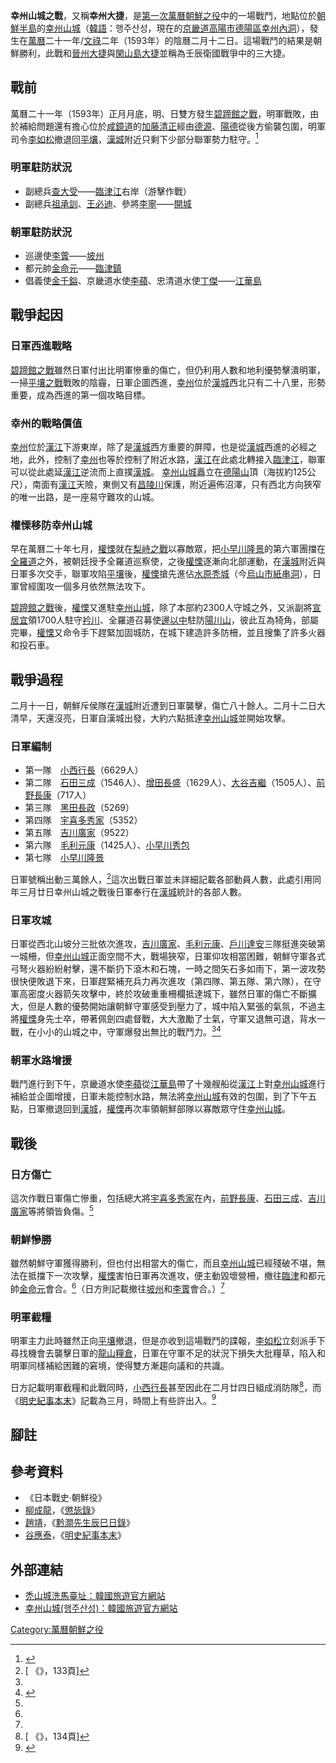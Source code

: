 {{Infobox military conflict
|conflict=幸州山城之戰
|image=
|caption=
|partof=[[萬曆朝鮮之役|萬曆朝鮮之役]]
|date=[[萬曆|萬曆]]二十一年/[[文祿|文祿]]二年（1593年）二月十二日
|place=[[京畿道|京畿道]][[幸州山城|幸州山城]]
|result=朝鮮勝利
|combatant1=[[朝鮮王朝|朝鮮]]
|combatant2=[[日本|日本]]
|commander1=[[權慄|權慄]]（全羅道巡察使）<br />[[宣居怡|宣居怡]]<br />[[邊以中|邊以中]]<br />[[趙儆|趙儆]]<br />[[處英|處英]]（僧兵部隊）<br />[[李蘋|李蘋]]（補給部隊）
|commander2=[[宇喜多秀家|宇喜多秀家]]（總大將）<br />[[小西行長|小西行長]]<br />[[石田三成|石田三成]]<br />[[增田長盛|增田長盛]]<br />[[大谷吉繼|大谷吉繼]]<br />[[前野長康|前野長康]]<br />[[黑田長政|黑田長政]]<br />[[吉川廣家|吉川廣家]]<br />[[毛利元康|毛利元康]]<br />[[小早川秀包|小早川秀包]]<br />[[小早川隆景|小早川隆景]]
|strength1= 守城：2,300人<br />援兵：約10,000人
|strength2= 約30,000人
|casualties1=不詳
|casualties2=15,000人陣亡<br />7,000人受傷
|}}
{{Campaignbox 萬曆朝鮮之役}}
{{Infobox Korean name|
hangul=행주대첩|
hanja=幸州大捷|
rr=Haengju Daecheop|
mr=Haengchu Taech'ŏp|
}}
'''幸州山城之戰'''，又稱'''幸州大捷'''，是[[萬曆朝鮮之役|第一次萬曆朝鮮之役]]中的一場戰鬥，地點位於[[朝鮮半島|朝鮮半島]]的[[幸州山城|幸州山城]]（[[韓語|韓語]]：행주산성，現在的[[京畿道|京畿道]][[高陽市|高陽市]][[德陽區|德陽區]][[幸州內洞|幸州內洞]]），發生在[[萬曆|萬曆]]二十一年/[[文祿|文祿]]二年（1593年）的陰曆二月十二日。這場戰鬥的結果是朝鮮勝利，此戰和[[晉州大捷|晉州大捷]]與[[閑山島大捷|閑山島大捷]]並稱為壬辰衛國戰爭中的三大捷。

==戰前==
萬曆二十一年（1593年）正月月底，明、日雙方發生[[碧蹄館之戰|碧蹄館之戰]]，明軍戰敗，由於補給問題還有擔心位於[[咸鏡道|咸鏡道]]的[[加藤清正|加藤清正]]經由[[元山市|德源]]、[[陽德|陽德]]從後方偷襲包圍，明軍司令[[李如松|李如松]]撤退回[[平壤|平壤]]，[[漢城|漢城]]附近只剩下少部分聯軍勢力駐守。<ref>{{Cite web |url=http://kindai.ndl.go.jp/info:ndljp/pid/936355/132 |title=《日本戦史・朝鮮役 （本編・附記）》，132頁|script-title=ja:《日本戦史・朝鮮役 （本編・附記）》，132頁 |accessdate=2013-10-21 |archive-date=2013-10-21 |archive-url=https://web.archive.org/web/20131021175914/http://kindai.ndl.go.jp/info:ndljp/pid/936355/132 |dead-url=no }}</ref>

===明軍駐防狀況===
* 副總兵[[查大受|查大受]]——[[臨津江|臨津江]]右岸（游擊作戰）
* 副總兵[[祖承訓|祖承訓]]、[[王必迪|王必迪]]、參將[[李寧_(明)|李寧]]——[[開城|開城]]

===朝軍駐防狀況===
* 巡邊使[[李薲|李薲]]——[[坡州|坡州]]
* 都元帥[[金命元|金命元]]——[[臨津鎮|臨津鎮]]
* 倡義使[[金千鎰|金千鎰]]、京畿道水使[[李蘋|李蘋]]、忠清道水使[[丁傑_(朝鮮)|丁傑]]——[[江華島|江華島]]

==戰爭起因==
===日軍西進戰略===
[[碧蹄館之戰|碧蹄館之戰]]雖然日軍付出比明軍慘重的傷亡，但仍利用人數和地利優勢擊潰明軍，一掃[[平壤之战_(1593年)|平壤之戰]]戰敗的陰霾，日軍企圖西進，[[高陽市|幸州]]位於[[漢城|漢城]]西北只有二十八里，形勢重要，成為西進的第一個攻略目標。

===幸州的戰略價值===
[[高陽市|幸州]]位於[[漢江_(韓國)|漢江]]下游東岸，除了是[[漢城|漢城]]西方重要的屏障，也是從[[漢城|漢城]]西進的必經之地，此外，控制了[[高陽市|幸州]]也等於控制了附近水路，[[漢江_(韓國)|漢江]]在此處北轉接入[[臨津江|臨津江]]，聯軍可以從此處延[[漢江_(韓國)|漢江]]逆流而上直撲[[漢城|漢城]]。
[[幸州山城|幸州山城]]矗立在[[德陽山|德陽山]]頂（海拔約125公尺），南面有[[漢江_(韓國)|漢江]]天險，東側又有[[昌陵川|昌陵川]]保護，附近遍佈沼澤，只有西北方向狹窄的唯一出路，是一座易守難攻的山城。

===權慄移防幸州山城===
早在萬曆二十年七月，[[權慄|權慄]]就在[[梨峙之戰|梨峙之戰]]以寡敵眾，把[[小早川隆景|小早川隆景]]的第六軍團擋在[[全羅道|全羅道]]之外，被朝廷授予全羅道巡察使，之後[[權慄|權慄]]逐漸向北部運動，在[[漢城|漢城]]附近與日軍多次交手，聯軍攻陷[[平壤|平壤]]後，[[權慄|權慄]]搶先進佔[[水原秃城|水原秃城]]（今[[烏山市|烏山市]][[紙串洞|紙串洞]]），日軍曾經圍攻一個多月依然無法攻下。

[[碧蹄館之戰|碧蹄館之戰]]後，[[權慄|權慄]]又進駐[[幸州山城|幸州山城]]，除了本部約2300人守城之外，又派副將[[宣居宜|宣居宜]]領1700人駐守[[衿川區|衿川]]、全羅道召募使[[邊以中|邊以中]]駐防[[陽川區|陽川山]]，彼此互為犄角，部屬完畢，[[權慄|權慄]]又命令手下趕緊加固城防，在城下建造許多防柵，並且搜集了許多火器和投石車。

==戰爭過程==
二月十一日，朝鮮斥侯隊在[[漢城|漢城]]附近遭到日軍襲擊，傷亡八十餘人。二月十二日大清早，天還沒亮，日軍自漢城出發，大約六點抵達[[幸州山城|幸州山城]]並開始攻擊。

===日軍編制===
*第一隊　[[小西行長|小西行長]]（6629人）
*第二隊　[[石田三成|石田三成]]（1546人）、[[增田長盛|增田長盛]]（1629人）、[[大谷吉繼|大谷吉繼]]（1505人）、[[前野長康|前野長康]]（717人）
*第三隊　[[黑田長政|黑田長政]]（5269）
*第四隊　[[宇喜多秀家|宇喜多秀家]]（5352）
*第五隊　[[吉川廣家|吉川廣家]]（9522）
*第六隊　[[毛利元康|毛利元康]]（1425人）、[[小早川秀包|小早川秀包]]
*第七隊　[[小早川隆景|小早川隆景]]

日軍號稱出動三萬餘人，<ref name="nihon133">[{{Cite web |url=http://kindai.ndl.go.jp/info:ndljp/pid/936355/133 |title=《{{lang|ja|日本戦史・朝鮮役 （本編・附記）}}》，133頁 |accessdate=2013-10-20 |archive-date=2016-03-04 |archive-url=https://web.archive.org/web/20160304115033/http://kindai.ndl.go.jp/info:ndljp/pid/936355/133 |dead-url=no }} 《{{lang|ja|日本戦史・朝鮮役 （本編・附記）}}》，133頁]</ref>這次出戰日軍並未詳細記載各部動員人數，此處引用同年三月廿日幸州山城之戰後日軍奉行在[[漢城|漢城]]統計的各部人數。

===日軍攻城===
日軍從西北山坡分三批依次進攻，[[吉川廣家|吉川廣家]]、[[毛利元康|毛利元康]]、[[戶川達安|戶川達安]]三隊挺進突破第一城柵，但[[幸州山城|幸州山城]]正面空間不大，戰場狹窄，日軍仰攻相當困難，朝鮮守軍各式弓弩火器紛紛射擊，還不斷扔下滾木和石塊，一時之間矢石多如雨下，第一波攻勢很快便敗退下來，日軍趕緊補充兵力再次進攻（第四隊、第五隊、第六隊），在守軍高密度火器箭矢攻擊中，終於攻破重重柵欄抵達城下，雖然日軍的傷亡不斷擴大，但是人數的優勢開始讓朝鮮守軍感受到壓力了，城中陷入緊張的氣氛，不過主將[[權慄|權慄]]身先士卒，帶著佩劍四處督戰，大大激勵了士氣，守軍又退無可退，背水一戰，在小小的山城之中，守軍爆發出無比的戰鬥力。<ref name="nihon133"/><ref name="징비록">{{Cite web |url=http://www.ugyo.net/yk/ilki/ilkiKisaView.jsp?ttype=&data1=008&data2=010&data3=&iTcnt=95&scroll=1&SearchType=region&B_SUJI_ID=KSAC_M_D00500853&B_BOOK_ID=KSAC_T_D00500853_001&B_KWON_ID=001&B_STYLE_ID=001&iPage=3&B_KISA_ID=00052&iSeq=28 |title=《懲毖錄》，柳成龍 |accessdate=2013-10-21 |archive-date=2013-10-22 |archive-url=https://web.archive.org/web/20131022181121/http://www.ugyo.net/yk/ilki/ilkiKisaView.jsp?ttype=&data1=008&data2=010&data3=&iTcnt=95&scroll=1&SearchType=region&B_SUJI_ID=KSAC_M_D00500853&B_BOOK_ID=KSAC_T_D00500853_001&B_KWON_ID=001&B_STYLE_ID=001&iPage=3&B_KISA_ID=00052&iSeq=28 |dead-url=no }}</ref>

===朝軍水路增援===
戰鬥進行到下午，京畿道水使[[李蘋|李蘋]]從[[江華島|江華島]]帶了十幾艘船從[[漢江_(韓國)|漢江]]上對[[幸州山城|幸州山城]]進行補給並企圖增援，日軍未能控制水路，無法將[[幸州山城|幸州山城]]有效的包圍，到了下午五點，日軍撤退回到[[漢城|漢城]]，[[權慄|權慄]]再次率領朝鮮部隊以寡敵眾守住[[幸州山城|幸州山城]]。

==戰後==
===日方傷亡===
這次作戰日軍傷亡慘重，包括總大將[[宇喜多秀家|宇喜多秀家]]在內，[[前野長康|前野長康]]、[[石田三成|石田三成]]、[[吉川廣家|吉川廣家]]等將領皆負傷。<ref name="nihon133"/>
===朝鮮慘勝===
雖然朝鮮守軍獲得勝利，但也付出相當大的傷亡，而且[[幸州山城|幸州山城]]已經殘破不堪，無法在抵擋下一次攻擊，[[權慄|權慄]]害怕日軍再次進攻，便主動毀壞營柵，撤往[[臨津江|臨津]]和都元帥[[金命元|金命元]]會合。<ref name="징비록"/>（日方則記載撤往[[坡州|坡州]]和[[李薲|李薲]]會合。）<ref name="nihon133"/>

===明軍截糧===
明軍主力此時雖然正向[[平壤|平壤]]撤退，但是亦收到這場戰鬥的諜報，[[李如松|李如松]]立刻派手下尋找機會去襲擊日軍的[[龍山區_(首爾)|龍山糧倉]]，日軍在守軍不足的狀況下損失大批糧草，陷入和明軍同樣補給困難的窘境，使得雙方漸趨向議和的共識。

日方記載明軍截糧和此戰同時，[[小西行長|小西行長]]甚至因此在二月廿四日組成消防隊<ref>[{{Cite web |url=http://kindai.ndl.go.jp/info:ndljp/pid/936355/134 |title=《{{lang|ja|日本戦史・朝鮮役 （本編・附記）}}》，134頁 |accessdate=2013-10-21 |archive-date=2013-10-21 |archive-url=https://web.archive.org/web/20131021175911/http://kindai.ndl.go.jp/info:ndljp/pid/936355/134 |dead-url=no }} 《{{lang|ja|日本戦史・朝鮮役 （本編・附記）}}》，134頁]</ref>，而《[[明史紀事本末|明史紀事本末]]》記載為三月，時間上有些許出入。<ref>{{Cite web |url=http://open-lit.com/listbook.php?cid=62&gbid=417&bid=16946&start=0 |title=《明史紀事本末·第六十二卷·援朝鮮》 |access-date=2013-10-21 |archive-url=https://web.archive.org/web/20131021202319/http://open-lit.com/listbook.php?cid=62&gbid=417&bid=16946&start=0 |archive-date=2013-10-21 |dead-url=yes }}</ref>
==腳註==
{{reflist}}
==參考資料==
*《日本戰史·朝鮮役》
*[[柳成龍|柳成龍]]，《[[懲毖錄|懲毖錄]]》
*[[趙靖|趙靖]]，《[[黔澗先生辰巳日錄|黔澗先生辰巳日錄]]》
*[[谷應泰|谷應泰]]，《[[明史紀事本末|明史紀事本末]]》

==外部連結==
*[http://www.visitkorea.or.kr/cht/SI/SI_CH_2_1_2_1.jsp?cid=569057 禿山城洗馬臺址：韓國旅遊官方網站] {{Wayback|url=http://www.visitkorea.or.kr/cht/SI/SI_CH_2_1_2_1.jsp?cid=569057 |date=20131021181036 }}
*[http://www.visitkorea.or.kr/cht/SI/SI_CH_2_1_2_1.jsp?cid=1719554 幸州山城(행주산성)：韓國旅遊官方網站] {{Wayback|url=http://www.visitkorea.or.kr/cht/SI/SI_CH_2_1_2_1.jsp?cid=1719554 |date=20131021181039 }}

[[Category:萬曆朝鮮之役|Category:萬曆朝鮮之役]]